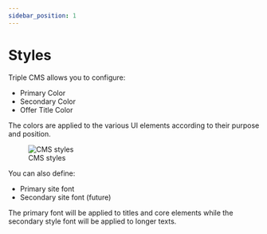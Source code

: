 ```yaml
---
sidebar_position: 1
---
```



# Styles

Triple CMS allows you to configure:
- Primary Color
- Secondary Color
- Offer Title Color

The colors are applied to the various UI elements according to their purpose and position.
<figure>
    <Image img={require('./images/styles_1.png')} alt="CMS styles" style={{ marginTop: '20px', maxWidth: '600px'}}/>
    <figcaption style={{fontStyle: 'italic', fontSize: 'smaller', fontFamily: 'sans-serif', marginBottom: '50px'}}>CMS styles</figcaption>
</figure>

You can also define:
- Primary site font
- Secondary site font (future)

The primary font will be applied to titles and core elements while the secondary style font will be applied to longer texts.